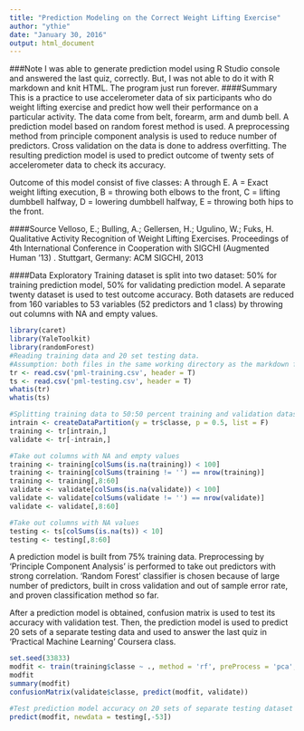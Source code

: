 ```yaml
---
title: "Prediction Modeling on the Correct Weight Lifting Exercise"
author: "ythie"
date: "January 30, 2016"
output: html_document
---
```

###Note
I was able to generate prediction model using R Studio console and answered the last quiz, correctly. But, I was not able to do it with R markdown and knit HTML. The program just run forever.
####Summary
This is a practice to use accelerometer data of six participants who do weight lifting exercise and predict how well their performance on a particular activity. The data come from belt, forearm, arm and dumb bell. A prediction model based on random forest method is used. A preprocessing method from principle component analysis is used to reduce number of predictors. Cross validation on the data is done to address overfitting. The resulting prediction model is used to predict outcome of twenty sets of accelerometer data to check its accuracy.

Outcome of this model consist of five classes: A through E. A = Exact weight lifting execution, B = throwing both elbows to the front, C = lifting dumbbell halfway, D = lowering dumbbell halfway, E = throwing both hips to the front.

####Source
Velloso, E.; Bulling, A.; Gellersen, H.; Ugulino, W.; Fuks, H. Qualitative Activity Recognition of Weight Lifting Exercises. Proceedings of 4th International Conference in Cooperation with SIGCHI (Augmented Human '13) . Stuttgart, Germany: ACM SIGCHI, 2013

####Data Exploratory
Training dataset is split into two dataset: 50% for training prediction model, 50% for validating prediction model. A separate twenty dataset is used to test outcome accuracy. Both datasets are reduced from 160 variables to 53 variables (52 predictors and 1 class) by throwing out columns with NA and empty values.
```r
library(caret)
library(YaleToolkit)
library(randomForest)
#Reading training data and 20 set testing data.
#Assumption: both files in the same working directory as the markdown file.
tr <- read.csv('pml-training.csv', header = T)
ts <- read.csv('pml-testing.csv', header = T)
whatis(tr)
whatis(ts)

#Splitting training data to 50:50 percent training and validation dataset
intrain <- createDataPartition(y = tr$classe, p = 0.5, list = F)
training <- tr[intrain,]
validate <- tr[-intrain,]

#Take out columns with NA and empty values
training <- training[colSums(is.na(training)) < 100]
training <- training[colSums(training != '') == nrow(training)]
training <- training[,8:60]
validate <- validate[colSums(is.na(validate)) < 100]
validate <- validate[colSums(validate != '') == nrow(validate)]
validate <- validate[,8:60]

#Take out columns with NA values
testing <- ts[colSums(is.na(ts)) < 10]
testing <- testing[,8:60]
```
A prediction model is built from 75% training data. Preprocessing by 'Principle Component Analysis' is performed to take out predictors with strong correlation. 'Random Forest' classifier is chosen because of large number of predictors, built in cross validation and out of sample error rate, and proven classification method so far.

After a prediction model is obtained, confusion matrix is used to test its accuracy with validation test. Then, the prediction model is used to predict 20 sets of a separate testing data and used to answer the last quiz in 'Practical Machine Learning' Coursera class.
```r
set.seed(33833)
modfit <- train(training$classe ~ ., method = 'rf', preProcess = 'pca', data = training, prox = T)
modfit
summary(modfit)
confusionMatrix(validate$classe, predict(modfit, validate))

#Test prediction model accuracy on 20 sets of separate testing dataset
predict(modfit, newdata = testing[,-53])
```

